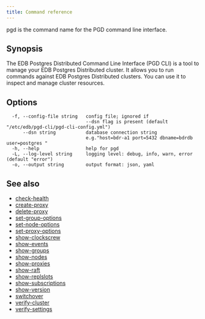 ```yaml
---
title: Command reference
---
```


pgd is the command name for the PGD command line interface.

## Synopsis

The EDB Postgres Distributed Command Line Interface (PGD CLI) is a tool to
manage your EDB Postgres Distributed cluster. It allows you to run commands
against EDB Postgres Distributed clusters. You can use it to inspect and manage
cluster resources.

## Options

```text
  -f, --config-file string   config file; ignored if
                             --dsn flag is present (default "/etc/edb/pgd-cli/pgd-cli-config.yml")
      --dsn string           database connection string
                             e.g."host=bdr-a1 port=5432 dbname=bdrdb user=postgres "
  -h, --help                 help for pgd
  -L, --log-level string     logging level: debug, info, warn, error (default "error")
  -o, --output string        output format: json, yaml
```

## See also

- [check-health](pgd_check-health)
- [create-proxy](pgd_create-proxy)
- [delete-proxy](pgd_delete-proxy)
- [set-group-options](pgd_set-group-options)
- [set-node-options](pgd_set-node-options)
- [set-proxy-options](pgd_set-proxy-options)
- [show-clockscrew](pgd_show-clockskew)
- [show-events](pgd_show-events)
- [show-groups](pgd_show-groups)
- [show-nodes](pgd_show-nodes)
- [show-proxies](pgd_show-proxies)
- [show-raft](pgd_show-raft)
- [show-replslots](pgd_show-replslots)
- [show-subscriptions](pgd_show-subscriptions)
- [show-version](pgd_show-version)
- [switchover](pgd_switchover)
- [verify-cluster](pgd_verify-cluster)
- [verify-settings](pgd_verify-settings)
